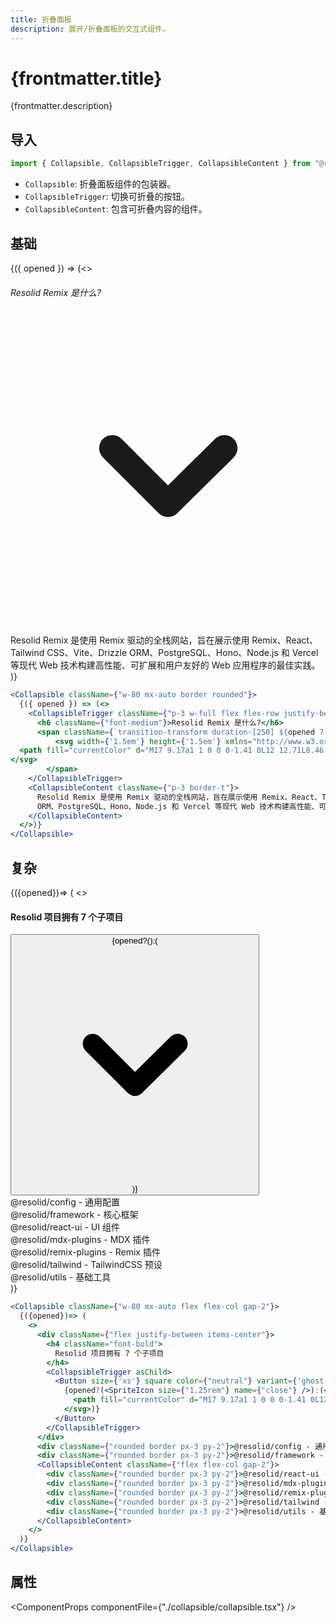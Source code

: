 ```yaml
---
title: 折叠面板
description: 展开/折叠面板的交互式组件。
---
```






# {frontmatter.title}

{frontmatter.description}

## 导入

```js
import { Collapsible, CollapsibleTrigger, CollapsibleContent } from "@resolid/react-ui";
```

- `Collapsible`: 折叠面板组件的包装器。
- `CollapsibleTrigger`: 切换可折叠的按钮。
- `CollapsibleContent`: 包含可折叠内容的组件。

## 基础

<section className={'example group'}>
  <div className={"not-prose rounded-t border p-3"}>
    <Collapsible className={"w-80 mx-auto border rounded"}>
      {({ opened }) => (<>
        <CollapsibleTrigger className={"p-3 w-full flex flex-row justify-between items-center"}>
          <h6 className={"font-medium"}>Resolid Remix 是什么?</h6>
          <span className={`transition-transform duration-[250] ${opened ? 'rotate-180' : ''}`}>
            <svg width={'1.5em'} height={'1.5em'} xmlns="http://www.w3.org/2000/svg" viewBox="0 0 24 24">
	<path fill="currentColor" d="M17 9.17a1 1 0 0 0-1.41 0L12 12.71L8.46 9.17a1 1 0 0 0-1.41 0a1 1 0 0 0 0 1.42l4.24 4.24a1 1 0 0 0 1.42 0L17 10.59a1 1 0 0 0 0-1.42" />
</svg>
          </span>
        </CollapsibleTrigger>
        <CollapsibleContent className={"p-3 border-t"}>
          Resolid Remix 是使用 Remix 驱动的全栈网站，旨在展示使用 Remix、React、Tailwind CSS、Vite、Drizzle
        ORM、PostgreSQL、Hono、Node.js 和 Vercel 等现代 Web 技术构建高性能、可扩展和用户友好的 Web 应用程序的最佳实践。
        </CollapsibleContent>
      </>)}
    </Collapsible>
  </div>

  ```jsx
  <Collapsible className={"w-80 mx-auto border rounded"}>
    {({ opened }) => (<>
      <CollapsibleTrigger className={"p-3 w-full flex flex-row justify-between items-center"}>
        <h6 className={"font-medium"}>Resolid Remix 是什么?</h6>
        <span className={`transition-transform duration-[250] ${opened ? 'rotate-180' : ''}`}>
            <svg width={'1.5em'} height={'1.5em'} xmlns="http://www.w3.org/2000/svg" viewBox="0 0 24 24">
	<path fill="currentColor" d="M17 9.17a1 1 0 0 0-1.41 0L12 12.71L8.46 9.17a1 1 0 0 0-1.41 0a1 1 0 0 0 0 1.42l4.24 4.24a1 1 0 0 0 1.42 0L17 10.59a1 1 0 0 0 0-1.42" />
</svg>
          </span>
      </CollapsibleTrigger>
      <CollapsibleContent className={"p-3 border-t"}>
        Resolid Remix 是使用 Remix 驱动的全栈网站，旨在展示使用 Remix、React、Tailwind CSS、Vite、Drizzle
        ORM、PostgreSQL、Hono、Node.js 和 Vercel 等现代 Web 技术构建高性能、可扩展和用户友好的 Web 应用程序的最佳实践。
      </CollapsibleContent>
    </>)}
  </Collapsible>
  ```
</section>

## 复杂

<section className={'example group'}>
  <div className={"not-prose rounded-t border p-3"}>
    <Collapsible className={"w-80 mx-auto flex flex-col gap-2"}>
      {({opened})=> (
        <>
          <div className={"flex justify-between items-center"}>
            <h4 className="font-bold">
              Resolid 项目拥有 7 个子项目
            </h4>
            <CollapsibleTrigger asChild>
              <Button size={'xs'} square color={"neutral"} variant={'ghost'}>
                {opened?(<SpriteIcon size={"1.25rem"} name={"close"} />):(<svg width={'1.5em'} height={'1.5em'} xmlns="http://www.w3.org/2000/svg" viewBox="0 0 24 24">
                  <path fill="currentColor" d="M17 9.17a1 1 0 0 0-1.41 0L12 12.71L8.46 9.17a1 1 0 0 0-1.41 0a1 1 0 0 0 0 1.42l4.24 4.24a1 1 0 0 0 1.42 0L17 10.59a1 1 0 0 0 0-1.42" />
                </svg>)}
              </Button>
            </CollapsibleTrigger>
          </div>
          <div className={"rounded border px-3 py-2"}>@resolid/config - 通用配置</div>
          <div className={"rounded border px-3 py-2"}>@resolid/framework - 核心框架</div>
          <CollapsibleContent className={"flex flex-col gap-2"}>
            <div className={"rounded border px-3 py-2"}>@resolid/react-ui - UI 组件</div>
            <div className={"rounded border px-3 py-2"}>@resolid/mdx-plugins - MDX 插件</div>
            <div className={"rounded border px-3 py-2"}>@resolid/remix-plugins - Remix 插件</div>
            <div className={"rounded border px-3 py-2"}>@resolid/tailwind - TailwindCSS 预设</div>
            <div className={"rounded border px-3 py-2"}>@resolid/utils - 基础工具</div>
          </CollapsibleContent>
        </>
      )}
    </Collapsible>
  </div>

  ```jsx
  <Collapsible className={"w-80 mx-auto flex flex-col gap-2"}>
    {({opened})=> (
      <>
        <div className={"flex justify-between items-center"}>
          <h4 className="font-bold">
            Resolid 项目拥有 7 个子项目
          </h4>
          <CollapsibleTrigger asChild>
            <Button size={'xs'} square color={"neutral"} variant={'ghost'}>
              {opened?(<SpriteIcon size={"1.25rem"} name={"close"} />):(<svg width={'1.5em'} height={'1.5em'} xmlns="http://www.w3.org/2000/svg" viewBox="0 0 24 24">
                <path fill="currentColor" d="M17 9.17a1 1 0 0 0-1.41 0L12 12.71L8.46 9.17a1 1 0 0 0-1.41 0a1 1 0 0 0 0 1.42l4.24 4.24a1 1 0 0 0 1.42 0L17 10.59a1 1 0 0 0 0-1.42" />
              </svg>)}
            </Button>
          </CollapsibleTrigger>
        </div>
        <div className={"rounded border px-3 py-2"}>@resolid/config - 通用配置</div>
        <div className={"rounded border px-3 py-2"}>@resolid/framework - 核心框架</div>
        <CollapsibleContent className={"flex flex-col gap-2"}>
          <div className={"rounded border px-3 py-2"}>@resolid/react-ui - UI 组件</div>
          <div className={"rounded border px-3 py-2"}>@resolid/mdx-plugins - MDX 插件</div>
          <div className={"rounded border px-3 py-2"}>@resolid/remix-plugins - Remix 插件</div>
          <div className={"rounded border px-3 py-2"}>@resolid/tailwind - TailwindCSS 预设</div>
          <div className={"rounded border px-3 py-2"}>@resolid/utils - 基础工具</div>
        </CollapsibleContent>
      </>
    )}
  </Collapsible>
  ```
</section>


## 属性

<ComponentProps componentFile={"./collapsible/collapsible.tsx"} />
